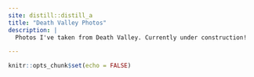 ```yaml
---
site: distill::distill_a
title: "Death Valley Photos"
description: |
  Photos I've taken from Death Valley. Currently under construction!

---
```


```r
knitr::opts_chunk$set(echo = FALSE)
```

